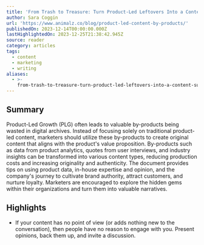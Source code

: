 ```yaml
---
title: 'From Trash to Treasure: Turn Product-Led Leftovers Into a Content Super-Source'
author: Sara Coggin
url: 'https://www.animalz.co/blog/product-led-content-by-products/'
publishedOn: 2023-12-14T00:00:00.000Z
lastHighlightedOn: 2023-12-25T21:38:42.945Z
source: reader
category: articles
tags:
  - content
  - marketing
  - writing
aliases:
  - >-
    from-trash-to-treasure-turn-product-led-leftovers-into-a-content-super-source
---
```

## Summary

Product-Led Growth (PLG) often leads to valuable by-products being wasted in digital archives. Instead of focusing solely on traditional product-led content, marketers should utilize these by-products to create original content that aligns with the product's value proposition. By-products such as data from product analytics, quotes from user interviews, and industry insights can be transformed into various content types, reducing production costs and increasing originality and authenticity. The document provides tips on using product data, in-house expertise and opinion, and the company's journey to cultivate brand authority, attract customers, and nurture loyalty. Marketers are encouraged to explore the hidden gems within their organizations and turn them into valuable narratives.

## Highlights
- If your content has no point of view (or adds nothing new to the conversation), then people have no reason to engage with you. Present opinions, back them up, and invite a discussion.
